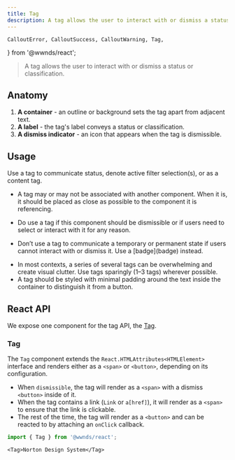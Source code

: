 ```yaml
---
title: Tag
description: A tag allows the user to interact with or dismiss a status or classification.
---
```


	CalloutError, CalloutSuccess, CalloutWarning, Tag,
} from '@wwnds/react';

> A tag allows the user to interact with or dismiss a status or classification.

## Anatomy

1. **A container** - an outline or background sets the tag apart from adjacent text.
1. **A label** - the tag's label conveys a status or classification.
1. **A dismiss indicator** - an icon that appears when the tag is dismissible.

## Usage

Use a tag to communicate status, denote active filter selection(s), or as a content tag.

- A tag may or may not be associated with another component.
When it is, it should be placed as close as possible to the component it is referencing.

<CalloutSuccess title="Do">
	<ul>
		<li>Do use a tag if this component should be dismissible or if users need to select or interact with it for any reason.</li>
	</ul>
</CalloutSuccess>

<CalloutError title="Don't">
	<ul>
		<li>Don’t use a tag to communicate a temporary or permanent state if users cannot interact with or dismiss it.
			Use a [badge](badge) instead.</li>
	</ul>
</CalloutError>

<CalloutWarning title="Caution">
	<ul>
		<li>In most contexts, a series of several tags can be overwhelming and create visual clutter.
			Use tags sparingly (1–3 tags) wherever possible.</li>
		<li>A tag should be styled with minimal padding around the text inside the container to distinguish it from a button.</li>
	</ul>
</CalloutWarning>

## React API

We expose one component for the tag API, the [Tag](https://github.com/wwnorton/design-system/tree/main/packages/react/src/components/Tag).

### Tag

The `Tag` component extends the `React.HTMLAttributes<HTMLElement>` interface and renders either as a `<span>` or `<button>`, depending on its configuration.

- When `dismissible`, the tag will render as a `<span>` with a dismiss `<button>` inside of it.
- When the tag contains a link (`Link` or `a[href]`), it will render as a `<span>` to ensure that the link is clickable.
- The rest of the time, the tag will render as a `<button>` and can be reacted to by attaching an `onClick` callback.

```js
import { Tag } from '@wwnds/react';
```

```tsx live
<Tag>Norton Design System</Tag>
```

<PropsTable from={Tag} />
